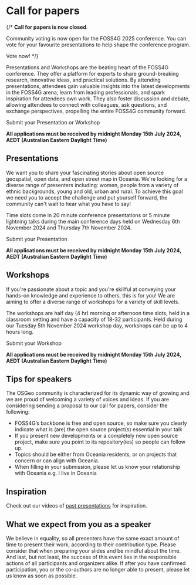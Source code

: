 <Title>FOSS4G 2025 - Call For Papers</Title>

<HeaderImage url="/imgs/group photo.jpeg" positionY="40%" height="300" />

# Call for papers

{/* **Call for papers is now closed**.

Community voting is now open for the FOSS4G 2025 conference. You can vote for your favourite presentations to help shape the conference program.

<StyledButton target="https://talks.osgeo.org/foss4g-2025/p/voting/signup/">
  Vote now!
</StyledButton> */}

Presentations and Workshops are the beating heart of the FOSS4G conference. They offer a platform for experts to share ground-breaking research, innovative ideas, and practical solutions. By attending presentations, attendees gain valuable insights into the latest developments in the FOSS4G arena, learn from leading professionals, and spark inspiration for attendees own work. They also foster discussion and debate, allowing attendees to connect with colleagues, ask questions, and exchange perspectives, propelling the entire FOSS4G community forward.

<StyledButton target="https://talks.osgeo.org/foss4g-2025/cfp">
  Submit your Presentation or Workshop
</StyledButton>

**All applications must be received by midnight Monday 15th July 2024, AEDT (Australian Eastern Daylight Time)**

## Presentations

We want you to share your fascinating stories about open source geospatial, open data, and open street map in Oceania. We're looking for a diverse range of presenters including: women, people from a variety of ethnic backgrounds, young and old, urban and rural. To achieve this goal we need you to accept the challenge and put yourself forward, the community can't wait to hear what you have to say!

Time slots come in 20 minute conference presentations or 5 minute lightning talks during the main conference days held on Wednesday 6th November 2024 and Thursday 7th November 2024.

<StyledButton target="https://talks.osgeo.org/foss4g-2025/cfp">
  Submit your Presentation
</StyledButton>

**All applications must be received by midnight Monday 15th July 2024, AEDT (Australian Eastern Daylight Time)**

## Workshops

If you're passionate about a topic and you're skillful at conveying your hands-on knowledge and experience to others, this is for you! We are aiming to offer a diverse range of workshops for a variety of skill levels.

The workshops are half day (4 hr) morning or afternoon time slots, held in a classroom setting and have a capacity of 18-32 participants. Held during our Tuesday 5th November 2024 workshop day, workshops can be up to 4 hours long.

<StyledButton target="https://talks.osgeo.org/foss4g-2025/cfp">
  Submit your Workshop
</StyledButton>

**All applications must be received by midnight Monday 15th July 2024, AEDT (Australian Eastern Daylight Time)**

## Tips for speakers

The OSGeo community is characterized for its dynamic way of growing and we are proud of welcoming a variety of voices and ideas. If you are considering sending a proposal to our call for papers, consider the following:

- FOSS4G’s backbone is free and open source, so make sure you clearly indicate what is (are) the open source project(s) essential in your talk
- If you present new developments or a completely new open source project, make sure you point to its repository(ies) so people can follow up.
- Topics should be either from Oceania residents, or on projects that concern or can align with Oceania.
- When filling in your submission, please let us know your relationship with Oceania e.g. I live in Oceania

## Inspiration

Check out our videos of [past presentations](https://www.youtube.com/@foss4g-sotm-oceania) for inspiration.

## What we expect from you as a speaker

We believe in equality, so all presenters have the same exact amount of time to present their work, according to their contribution type. Please consider that when preparing your slides and be mindful about the time.
And last, but not least, the success of this event lies in the responsible actions of all participants and organizers alike. If after you have confirmed participation, you or the co-authors are no longer able to present, please let us know as soon as possible.
